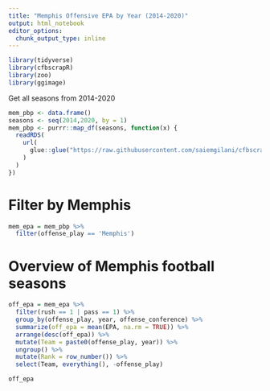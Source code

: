 ---
title: "Memphis Offensive EPA by Year (2014-2020)"
output: html_notebook
editor_options: 
  chunk_output_type: inline
---

```{r}
library(tidyverse)
library(cfbscrapR)
library(zoo)
library(ggimage)
```

Get all seasons from 2014-2020

```{r}
mem_pbp <- data.frame()
seasons <- seq(2014,2020, by = 1)
mem_pbp <- purrr::map_df(seasons, function(x) {
  readRDS(
    url(
      glue::glue("https://raw.githubusercontent.com/saiemgilani/cfbscrapR-data/master/data/rds/pbp_players_pos_{x}.rds")
    )
  )
})
```

# Filter by Memphis

```{r}
mem_epa = mem_pbp %>%
  filter(offense_play == 'Memphis')
```

# Overview of Memphis football seasons

```{r}
off_epa = mem_epa %>%
  filter(rush == 1 | pass == 1) %>% 
  group_by(offense_play, year, offense_conference) %>%
  summarize(off_epa = mean(EPA, na.rm = TRUE)) %>%
  arrange(desc(off_epa)) %>%
  mutate(Team = paste0(offense_play, year)) %>%
  ungroup() %>%
  mutate(Rank = row_number()) %>%
  select(Team, everything(), -offense_play)

off_epa
```

